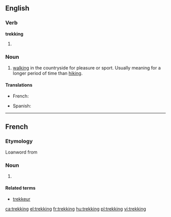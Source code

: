 ==English==

===Verb===
'''trekking'''

# {{present participle of|trek}}

===Noun===
{{en-noun|-}}

# [[walking]] in the countryside for pleasure or sport. Usually meaning for a longer period of time than [[hiking]].

====Translations====
{{trans-top|Walking, hiking}}
* French: {{t+|fr|trekking|m}}
{{trans-mid}}
* Spanish: {{t+|es|senderismo|m}}
{{trans-bottom}}

----

==French==

===Etymology===
Loanword from {{etyl|en|fr}}

===Noun===
{{fr-noun|m}}

# {{l|en|trekking}}

====Related terms====
* [[trekkeur]]
[[ca:trekking]]
[[el:trekking]]
[[fr:trekking]]
[[hu:trekking]]
[[pl:trekking]]
[[vi:trekking]]